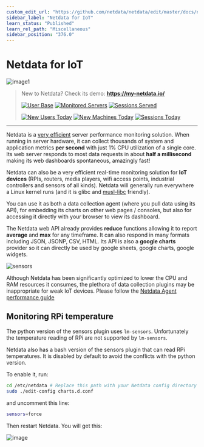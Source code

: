 ```yaml
---
custom_edit_url: "https://github.com/netdata/netdata/edit/master/docs/netdata-for-IoT.md"
sidebar_label: "Netdata for IoT"
learn_status: "Published"
learn_rel_path: "Miscellaneous"
sidebar_position: "376.0"
---
```



# Netdata for IoT

![image1](https://cloud.githubusercontent.com/assets/2662304/14252446/11ae13c4-fa90-11e5-9d03-d93a3eb3317a.gif)

> New to Netdata? Check its demo: **<https://my-netdata.io/>**
>
>[![User
> Base](https://registry.my-netdata.io/api/v1/badge.svg?chart=netdata.registry_entries&dimensions=persons&label=user%20base&units=null&value_color=blue&precision=0&v41)](https://registry.my-netdata.io/#netdata_registry)
> [![Monitored
> Servers](https://registry.my-netdata.io/api/v1/badge.svg?chart=netdata.registry_entries&dimensions=machines&label=servers%20monitored&units=null&value_color=orange&precision=0&v41)](https://registry.my-netdata.io/#netdata_registry)
> [![Sessions
> Served](https://registry.my-netdata.io/api/v1/badge.svg?chart=netdata.registry_sessions&label=sessions%20served&units=null&value_color=yellowgreen&precision=0&v41)](https://registry.my-netdata.io/#netdata_registry)
>
>[![New Users
> Today](https://registry.my-netdata.io/api/v1/badge.svg?chart=netdata.registry_entries&dimensions=persons&after=-86400&options=unaligned&group=incremental-sum&label=new%20users%20today&units=null&value_color=blue&precision=0&v40)](https://registry.my-netdata.io/#netdata_registry)
> [![New Machines
> Today](https://registry.my-netdata.io/api/v1/badge.svg?chart=netdata.registry_entries&dimensions=machines&group=incremental-sum&after=-86400&options=unaligned&label=servers%20added%20today&units=null&value_color=orange&precision=0&v40)](https://registry.my-netdata.io/#netdata_registry)
> [![Sessions
> Today](https://registry.my-netdata.io/api/v1/badge.svg?chart=netdata.registry_sessions&after=-86400&group=incremental-sum&options=unaligned&label=sessions%20served%20today&units=null&value_color=yellowgreen&precision=0&v40)](https://registry.my-netdata.io/#netdata_registry)

---

Netdata is a [very efficient](/docs/nightly/deployment-in-production/how-to-optimize-the-netdata-agent-s-performance)
server performance monitoring solution. When running in server hardware, it can collect
thousands of system and application metrics **per second** with just 1% CPU utilization of a single core. Its web server
responds to most data requests in about **half a millisecond** making its web dashboards spontaneous, amazingly fast!

Netdata can also be a very efficient real-time monitoring solution for **IoT devices** (RPIs, routers, media players,
wifi access points, industrial controllers and sensors of all kinds). Netdata will generally run everywhere a Linux
kernel runs (and it is glibc and [musl-libc](https://www.musl-libc.org/) friendly).

You can use it as both a data collection agent (where you pull data using its API), for embedding its charts on other
web pages / consoles, but also for accessing it directly with your browser to view its dashboard.

The Netdata web API already provides **reduce** functions allowing it to report **average** and **max** for any
timeframe. It can also respond in many formats including JSON, JSONP, CSV, HTML. Its API is also a **google charts**
provider so it can directly be used by google sheets, google charts, google widgets.

![sensors](https://cloud.githubusercontent.com/assets/2662304/15339745/8be84540-1c8e-11e6-9e9a-106dea7539b6.gif)

Although Netdata has been significantly optimized to lower the CPU and RAM resources it consumes, the plethora of data
collection plugins may be inappropriate for weak IoT devices. Please follow
the [Netdata Agent performance guide](/docs/nightly/deployment-in-production/how-to-optimize-the-netdata-agent-s-performance)

## Monitoring RPi temperature

The python version of the sensors plugin uses `lm-sensors`. Unfortunately the temperature reading of RPi are not
supported by `lm-sensors`.

Netdata also has a bash version of the sensors plugin that can read RPi temperatures. It is disabled by default to avoid
the conflicts with the python version.

To enable it, run:

```bash
cd /etc/netdata # Replace this path with your Netdata config directory
sudo ./edit-config charts.d.conf
```

and uncomment this line:

```sh
sensors=force
```

Then restart Netdata. You will get this:

![image](https://user-images.githubusercontent.com/2662304/29658868-23aa65ae-88c5-11e7-9dad-c159600db5cc.png)


